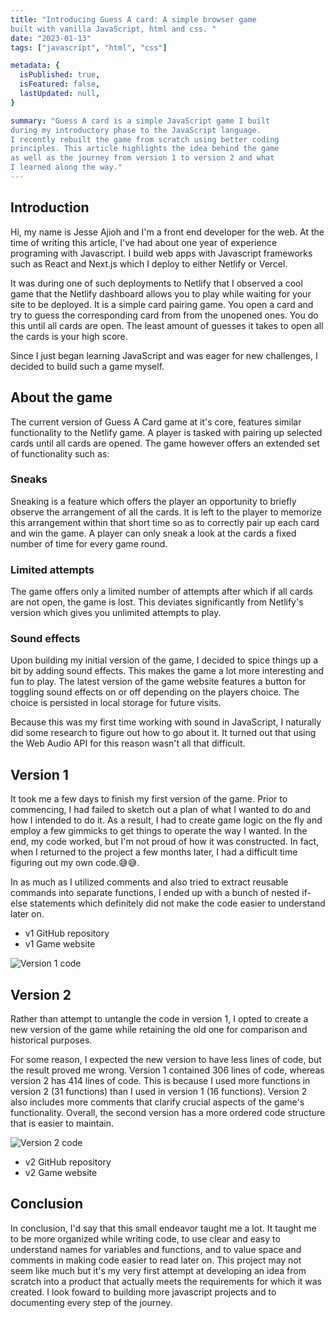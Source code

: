 ```yaml
---
title: "Introducing Guess A card: A simple browser game 
built with vanilla JavaScript, html and css. "
date: "2023-01-13"
tags: ["javascript", "html", "css"]

metadata: {
  isPublished: true,
  isFeatured: false,
  lastUpdated: null,
}

summary: "Guess A card is a simple JavaScript game I built 
during my introductory phase to the JavaScript language. 
I recently rebuilt the game from scratch using better coding 
principles. This article highlights the idea behind the game 
as well as the journey from version 1 to version 2 and what 
I learned along the way."
---
```


<Group>

## Introduction

Hi, my name is Jesse Ajioh and I'm a front end developer for the web.
At the time of writing this article, I've had about one year of experience
programing with Javascript. I build web apps with Javascript frameworks such
as React and Next.js which I deploy to either Netlify or Vercel.

It was during one of such deployments to Netlify that I observed a cool
game that the Netlify dashboard allows you to play while waiting for your site
to be deployed. It is a simple card pairing game. You open a card and
try to guess the corresponding card from from the unopened ones. You do this
until all cards are open. The least amount of guesses it takes to open all
the cards is your high score.

Since I just began learning JavaScript and was eager for new challenges, I decided
to build such a game myself.

## About the game

The current version of Guess A Card game at it's core, features similar
functionality to the Netlify game. A player is tasked with pairing up selected
cards until all cards are opened. The game however offers an extended set of
functionality such as:

### Sneaks

Sneaking is a feature which offers the player an opportunity to briefly observe
the arrangement of all the cards. It is left to the player to memorize this
arrangement within that short time so as to correctly pair up each card and
win the game. A player can only sneak a look at the cards a fixed number of
time for every game round.

### Limited attempts

The game offers only a limited number of attempts after which if all cards are
not open, the game is lost. This deviates significantly from Netlify's version
which gives you unlimited attempts to play.

### Sound effects

Upon building my initial version of the game, I decided to spice things up a bit
by adding sound effects. This makes the game a lot more interesting
and fun to play. The latest version of the game website features a button for toggling sound effects
on or off depending on the players choice. The choice is persisted in local storage
for future visits.

<InfoText>
  Because this was my first time working with sound in JavaScript, I naturally
  did some research to figure out how to go about it. It turned out that using
  the Web Audio API for this reason wasn't all that difficult.
</InfoText>

## Version 1

It took me a few days to finish my first version of the game. Prior to commencing,
I had failed to sketch out a plan of what I wanted to do and how I intended to do it.
As a result, I had to create game logic on the fly and employ a few gimmicks to get
things to operate the way I wanted. In the end, my code worked, but I'm not proud of
how it was constructed. In fact, when I returned to the project a few months later,
I had a difficult time figuring out my own code.😅😅.

In as much as I utilized comments and also tried to extract reusable commands into separate
functions, I ended up with a bunch of nested if-else statements which definitely did not make
the code easier to understand later on.

- <ExternalLink href="https://github.com/ajiohjesse/guess-a-card-V1">
    v1 GitHub repository
  </ExternalLink>
- <ExternalLink href="https://guess-a-card-v1.vercel.app">
    v1 Game website
  </ExternalLink>

<Image
  src="https://res.cloudinary.com/rehxmedia/image/upload/v1673654210/Jesse%20Ajioh%20Blog/guess-a-card-v1_kj6yn6.png"
  alt="Version 1 code"
/>

## Version 2

Rather than attempt to untangle the code in version 1, I opted to create a new
version of the game while retaining the old one for comparison and historical purposes.

For some reason, I expected the new version to have less lines of code,
but the result proved me wrong. Version 1 contained 306 lines of code,
whereas version 2 has 414 lines of code. This is because I used more functions
in version 2 (31 functions) than I used in version 1 (16 functions).
Version 2 also includes more comments that clarify crucial aspects of the game's
functionality. Overall, the second version has a more ordered code structure
that is easier to maintain.

<Image
  src="https://res.cloudinary.com/rehxmedia/image/upload/v1673654209/Jesse%20Ajioh%20Blog/guess-a-card-v2_blnyzu.png"
  alt="Version 2 code"
/>

- <ExternalLink href="https://github.com/ajiohjesse/guess-a-card-V2">
    v2 GitHub repository
  </ExternalLink>
- <ExternalLink href="https://guess-a-card-v2.vercel.app">
    v2 Game website
  </ExternalLink>

## Conclusion

In conclusion, I'd say that this small endeavor taught me a lot. It taught me to be
more organized while writing code, to use clear and easy to understand names for variables and functions,
and to value space and comments in making code easier to read later on. This project may not seem
like much but it's my very first attempt at developing an idea from scratch into a product that actually
meets the requirements for which it was created. I look foward to building more javascript projects
and to documenting every step of the journey.

</Group>
